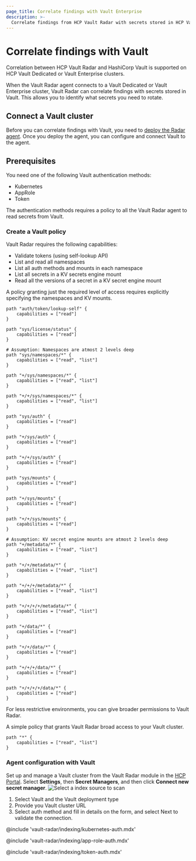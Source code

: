 ```yaml
---
page_title: Correlate findings with Vault Enterprise
description: >-
  Correlate findings from HCP Vault Radar with secrets stored in HCP Vault Dedicated or Vault Enterprise.
---
```


# Correlate findings with Vault

<Highlight title="Vault Enterprise Only">

Correlation between HCP Vault Radar and HashiCorp Vault is supported on HCP
Vault Dedicated or Vault Enterprise clusters.

</Highlight>

When the Vault Radar agent connects to a Vault Dedicated or Vault Enterprise cluster, 
Vault Radar can correlate findings with secrets stored in Vault. This allows you to identify 
what secrets you need to rotate.

## Connect a Vault cluster

Before you can correlate findings with Vault, you need to [deploy the Radar
agent](/hcp/docs/vault-radar/agent/deploy). Once you deploy the agent, you can
configure and connect Vault to the agent.

## Prerequisites

You need one of the following Vault authentication methods:

- Kubernetes
- AppRole
- Token

The authentication methods requires a policy to all the Vault Radar agent to
read secrets from Vault.

### Create a Vault policy

Vault Radar requires the following capabilities:
- Validate tokens (using self-lookup API)
- List and read all namespaces
- List all auth methods and mounts in each namespace
- List all secrets in a KV secrets engine mount
- Read all the versions of a secret in a KV secret engine mount

A policy granting just the required level of access requires explicitly specifying the namespaces and KV mounts.

```hcl
path "auth/token/lookup-self" {
    capabilities = ["read"]
}

path "sys/license/status" {
    capabilities = ["read"]
}

# Assumption: Namespaces are atmost 2 levels deep
path "sys/namespaces/*" {
    capabilities = ["read", "list"]
}

path "+/sys/namespaces/*" {
    capabilities = ["read", "list"]
}

path "+/+/sys/namespaces/*" {
    capabilities = ["read", "list"]
}

path "sys/auth" {
    capabilities = ["read"]
}

path "+/sys/auth" {
    capabilities = ["read"]
}

path "+/+/sys/auth" {
    capabilities = ["read"]
}

path "sys/mounts" {
    capabilities = ["read"]
}

path "+/sys/mounts" {
    capabilities = ["read"]
}

path "+/+/sys/mounts" {
    capabilities = ["read"]
}

# Assumption: KV secret engine mounts are atmost 2 levels deep
path "+/metadata/*" {
    capabilities = ["read", "list"]
}

path "+/+/metadata/*" {
    capabilities = ["read", "list"]
}

path "+/+/+/metadata/*" {
    capabilities = ["read", "list"]
}

path "+/+/+/+/metadata/*" {
    capabilities = ["read", "list"]
}

path "+/data/*" {
    capabilities = ["read"]
}

path "+/+/data/*" {
    capabilities = ["read"]
}

path "+/+/+/data/*" {
    capabilities = ["read"]
}

path "+/+/+/+/data/*" {
    capabilities = ["read"]
}
```

For less restrictive environments, you can give broader permissions to Vault
Radar.

A simple policy that grants Vault Radar broad access to your Vault cluster.

```hcl
path "*" {
    capabilities = ["read", "list"]
}
```

### Agent configuration with Vault

Set up and manage a Vault cluster from the Vault Radar module in the [HCP Portal](https://portal.cloud.hashicorp.com/). Select **Settings**, then **Secret Managers**, and then click **Connect new secret manager**.
![Select a index source to scan](/img/docs/vault-radar/agent/agent-index-source-selection.png)

1. Select Vault and the Vault deployment type
1. Provide you Vault cluster URL
1. Select auth method and fill in details on the form, and select Next to validate the connection.

<Tabs>
<Tab heading="Kubernetes">

@include 'vault-radar/indexing/kubernetes-auth.mdx'

</Tab>
<Tab heading="App Role (push)">

@include 'vault-radar/indexing/app-role-auth.mdx'

</Tab>
<Tab heading="Token">

@include 'vault-radar/indexing/token-auth.mdx'

</Tab>
</Tabs>
